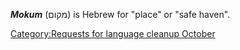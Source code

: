 {{nolanguage/box}}
[[Category:Requests for language cleanup October]]
{{rfc|can't be Hebrew - wrong script}}
'''''Mokum''''' (מקום) is Hebrew for "place" or "safe haven".
